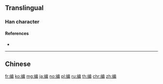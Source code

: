 {{character info/new}}
{{also|編}}
==Translingual==

===Han character===
{{Han char|rn=120|rad=纟|as=09|sn=12|four=|canj=VMISB|ids=⿰纟扁}}

====References====
* {{Han ref|kx=0944.251|hdz=53431.060|uh=7F16}}

----

==Chinese==
{{zh-see|編}}

[[fr:编]]
[[ko:编]]
[[mg:编]]
[[ja:编]]
[[no:编]]
[[pl:编]]
[[ru:编]]
[[th:编]]
[[chr:编]]
[[zh:编]]